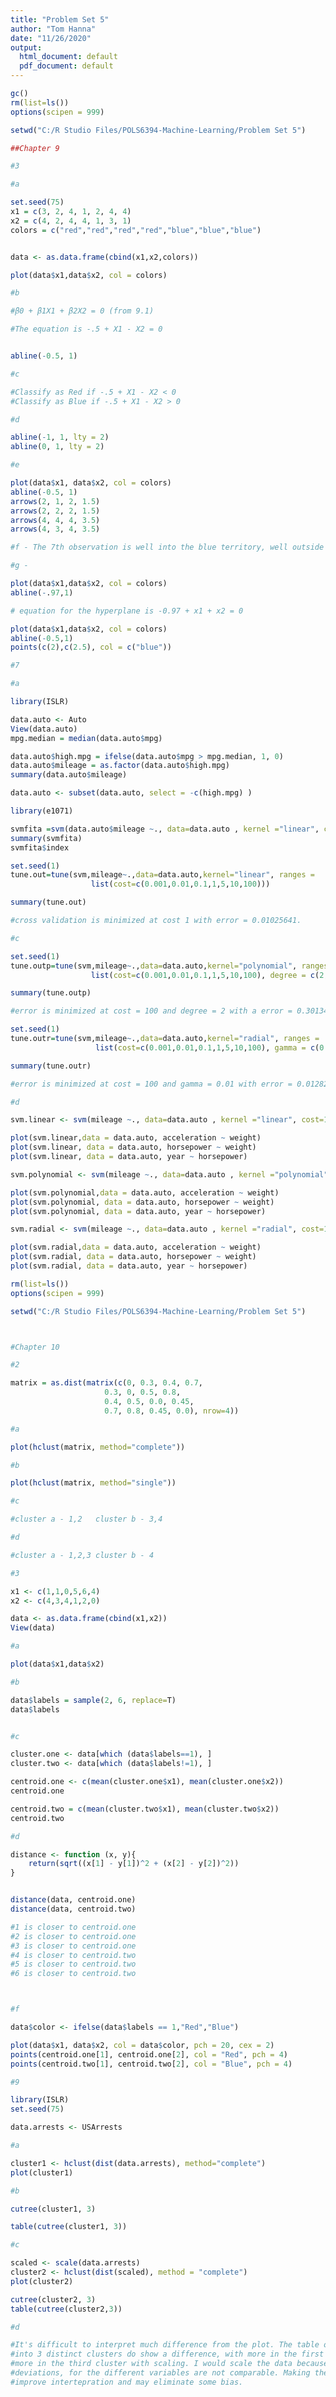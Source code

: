 ```yaml
---
title: "Problem Set 5"
author: "Tom Hanna"
date: "11/26/2020"
output:
  html_document: default
  pdf_document: default
---
```


```r
gc()
rm(list=ls())
options(scipen = 999)

setwd("C:/R Studio Files/POLS6394-Machine-Learning/Problem Set 5")

##Chapter 9

#3

#a

set.seed(75)
x1 = c(3, 2, 4, 1, 2, 4, 4)
x2 = c(4, 2, 4, 4, 1, 3, 1)
colors = c("red","red","red","red","blue","blue","blue")


data <- as.data.frame(cbind(x1,x2,colors))

plot(data$x1,data$x2, col = colors)

#b 

#β0 + β1X1 + β2X2 = 0 (from 9.1)

#The equation is -.5 + X1 - X2 = 0 


abline(-0.5, 1)

#c

#Classify as Red if -.5 + X1 - X2 < 0 
#Classify as Blue if -.5 + X1 - X2 > 0 

#d

abline(-1, 1, lty = 2)
abline(0, 1, lty = 2)

#e 

plot(data$x1, data$x2, col = colors)
abline(-0.5, 1)
arrows(2, 1, 2, 1.5)
arrows(2, 2, 2, 1.5)
arrows(4, 4, 4, 3.5)
arrows(4, 3, 4, 3.5)

#f - The 7th observation is well into the blue territory, well outside the margin. 

#g - 

plot(data$x1,data$x2, col = colors)
abline(-.97,1)

# equation for the hyperplane is -0.97 + x1 + x2 = 0

plot(data$x1,data$x2, col = colors)
abline(-0.5,1)
points(c(2),c(2.5), col = c("blue"))

#7

#a

library(ISLR)

data.auto <- Auto
View(data.auto)
mpg.median = median(data.auto$mpg)

data.auto$high.mpg = ifelse(data.auto$mpg > mpg.median, 1, 0)
data.auto$mileage = as.factor(data.auto$high.mpg)
summary(data.auto$mileage)

data.auto <- subset(data.auto, select = -c(high.mpg) )

library(e1071)

svmfita =svm(data.auto$mileage ~., data=data.auto , kernel ="linear", cost=10, scale=FALSE)
summary(svmfita)
svmfita$index

set.seed(1)
tune.out=tune(svm,mileage~.,data=data.auto,kernel="linear", ranges = 
                  list(cost=c(0.001,0.01,0.1,1,5,10,100)))

summary(tune.out)

#cross validation is minimized at cost 1 with error = 0.01025641. 

#c 

set.seed(1)
tune.outp=tune(svm,mileage~.,data=data.auto,kernel="polynomial", ranges = 
                  list(cost=c(0.001,0.01,0.1,1,5,10,100), degree = c(2, 3, 4)))

summary(tune.outp)

#error is minimized at cost = 100 and degree = 2 with a error = 0.3013462 

set.seed(1)
tune.outr=tune(svm,mileage~.,data=data.auto,kernel="radial", ranges = 
                   list(cost=c(0.001,0.01,0.1,1,5,10,100), gamma = c(0.01, 0.1, 1, 5, 10)))

summary(tune.outr)

#error is minimized at cost = 100 and gamma = 0.01 with error = 0.01282051

#d

svm.linear <- svm(mileage ~., data=data.auto , kernel ="linear", cost=1, scale=FALSE)

plot(svm.linear,data = data.auto, acceleration ~ weight)
plot(svm.linear, data = data.auto, horsepower ~ weight)
plot(svm.linear, data = data.auto, year ~ horsepower)

svm.polynomial <- svm(mileage ~., data=data.auto , kernel ="polynomial", cost=100, degree = 2, scale=FALSE)

plot(svm.polynomial,data = data.auto, acceleration ~ weight)
plot(svm.polynomial, data = data.auto, horsepower ~ weight)
plot(svm.polynomial, data = data.auto, year ~ horsepower)

svm.radial <- svm(mileage ~., data=data.auto , kernel ="radial", cost=100, gamma = .01, scale=FALSE)

plot(svm.radial,data = data.auto, acceleration ~ weight)
plot(svm.radial, data = data.auto, horsepower ~ weight)
plot(svm.radial, data = data.auto, year ~ horsepower)

rm(list=ls())
options(scipen = 999)

setwd("C:/R Studio Files/POLS6394-Machine-Learning/Problem Set 5")



#Chapter 10 

#2

matrix = as.dist(matrix(c(0, 0.3, 0.4, 0.7, 
                     0.3, 0, 0.5, 0.8,
                     0.4, 0.5, 0.0, 0.45,
                     0.7, 0.8, 0.45, 0.0), nrow=4))

#a 

plot(hclust(matrix, method="complete"))

#b

plot(hclust(matrix, method="single"))

#c 

#cluster a - 1,2   cluster b - 3,4

#d

#cluster a - 1,2,3 cluster b - 4

#3

x1 <- c(1,1,0,5,6,4)
x2 <- c(4,3,4,1,2,0)

data <- as.data.frame(cbind(x1,x2))
View(data)

#a

plot(data$x1,data$x2)

#b

data$labels = sample(2, 6, replace=T)
data$labels


#c

cluster.one <- data[which (data$labels==1), ]
cluster.two <- data[which (data$labels!=1), ]

centroid.one <- c(mean(cluster.one$x1), mean(cluster.one$x2))
centroid.one

centroid.two = c(mean(cluster.two$x1), mean(cluster.two$x2))
centroid.two

#d

distance <- function (x, y){
    return(sqrt((x[1] - y[1])^2 + (x[2] - y[2])^2))
}


distance(data, centroid.one)
distance(data, centroid.two)

#1 is closer to centroid.one
#2 is closer to centroid.one
#3 is closer to centroid.one
#4 is closer to centroid.two
#5 is closer to centroid.two
#6 is closer to centroid.two



#f

data$color <- ifelse(data$labels == 1,"Red","Blue")

plot(data$x1, data$x2, col = data$color, pch = 20, cex = 2)
points(centroid.one[1], centroid.one[2], col = "Red", pch = 4)
points(centroid.two[1], centroid.two[2], col = "Blue", pch = 4)

#9

library(ISLR)
set.seed(75)

data.arrests <- USArrests

#a

cluster1 <- hclust(dist(data.arrests), method="complete")
plot(cluster1)

#b

cutree(cluster1, 3)

table(cutree(cluster1, 3))

#c

scaled <- scale(data.arrests)
cluster2 <- hclust(dist(scaled), method = "complete")
plot(cluster2)

cutree(cluster2, 3)
table(cutree(cluster2,3))

#d 

#It's difficult to interpret much difference from the plot. The table of groupings with the cuts
#into 3 distinct clusters do show a difference, with more in the first cluster without scaling and
#more in the third cluster with scaling. I would scale the data because the units, and standard 
#deviations, for the different variables are not comparable. Making them more comparable should at least 
#improve intertepration and may eliminate some bias. 



```